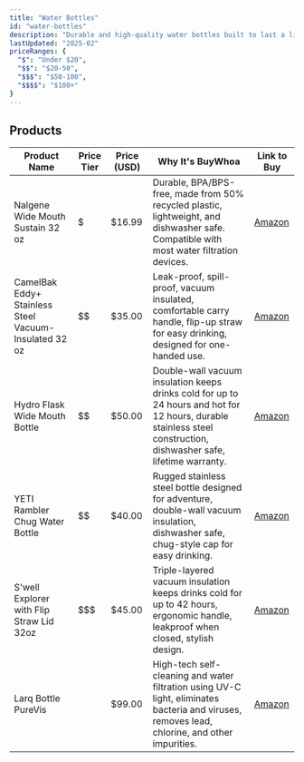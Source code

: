 ```yaml
---
title: "Water Bottles"
id: "water-bottles"
description: "Durable and high-quality water bottles built to last a lifetime."
lastUpdated: "2025-02"
priceRanges: {
  "$": "Under $20",
  "$$": "$20-50",
  "$$$": "$50-100",
  "$$$$": "$100+"
}
---
```


## Products

| Product Name | Price Tier | Price (USD) | Why It's BuyWhoa | Link to Buy |
|--------------|------------|-------------|---------------|-------------|
| Nalgene Wide Mouth Sustain 32 oz | $ | $16.99 | Durable, BPA/BPS-free, made from 50% recycled plastic, lightweight, and dishwasher safe. Compatible with most water filtration devices. | [Amazon](https://amzn.to/43126H5) |
| CamelBak Eddy+ Stainless Steel Vacuum-Insulated 32 oz | $$ | $35.00 | Leak-proof, spill-proof, vacuum insulated, comfortable carry handle, flip-up straw for easy drinking, designed for one-handed use. | [Amazon](https://amzn.to/3D7cO49) |
| Hydro Flask Wide Mouth Bottle | $$ | $50.00 | Double-wall vacuum insulation keeps drinks cold for up to 24 hours and hot for 12 hours, durable stainless steel construction, dishwasher safe, lifetime warranty. | [Amazon](https://amzn.to/3X48mKi) |
| YETI Rambler Chug Water Bottle | $$ | $40.00 | Rugged stainless steel bottle designed for adventure, double-wall vacuum insulation, dishwasher safe, chug-style cap for easy drinking. | [Amazon](https://amzn.to/40VtbZC) |
| S'well Explorer with Flip Straw Lid 32oz | $$$ | $45.00 | Triple-layered vacuum insulation keeps drinks cold for up to 42 hours, ergonomic handle, leakproof when closed, stylish design. | [Amazon](https://amzn.to/4bc5NvB) |
| Larq Bottle PureVis | $$$$ | $99.00 | High-tech self-cleaning and water filtration using UV-C light, eliminates bacteria and viruses, removes lead, chlorine, and other impurities. | [Amazon](https://amzn.to/3EL11t2) |